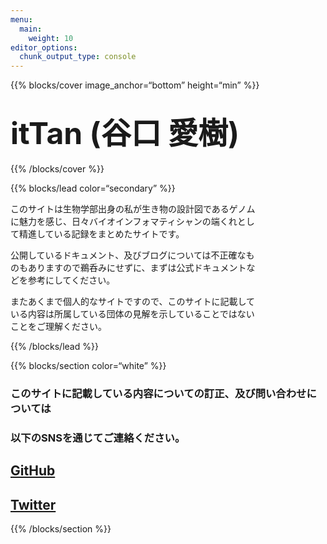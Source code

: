 ```yaml
---
menu:
  main:
    weight: 10
editor_options: 
  chunk_output_type: console
---
```


{{% blocks/cover image_anchor="bottom" height="min" %}}

## <font size="10"> **itTan (谷口 愛樹)** </font>

{{% /blocks/cover %}}


{{% blocks/lead color="secondary" %}}

<div class="container text-center" style="width: 80%;">
このサイトは生物学部出身の私が生き物の設計図であるゲノムに魅力を感じ、日々バイオインフォマティシャンの端くれとして精進している記録をまとめたサイトです。

公開しているドキュメント、及びブログについては不正確なものもありますので鵜呑みにせずに、まずは公式ドキュメントなどを参考にしてください。

またあくまで個人的なサイトですので、このサイトに記載している内容は所属している団体の見解を示していることではないことをご理解ください。
</div>

{{% /blocks/lead %}}


{{% blocks/section color="white" %}}
<div class="container text-center">
  <h3>このサイトに記載している内容についての訂正、及び問い合わせについては</h3>
  <h3>以下のSNSを通じてご連絡ください。</h3>
  <a href="https://github.com/itTan-git/itTan-blog/issues">
    <h2><i class="fab fa-github ml-4 "></i> GitHub </h2>
  </a>
  <a href="https://twitter.com/itTan_bact">
    <h2><i class="fab fa-twitter ml-4 "></i> Twitter </h2>
  </a>
</div>
{{% /blocks/section %}}


